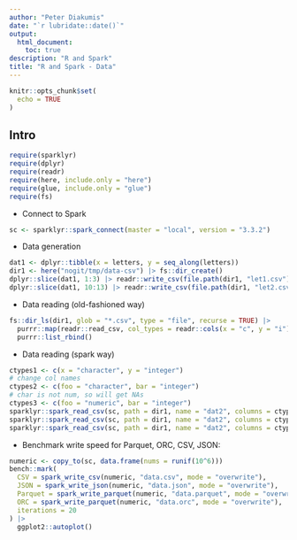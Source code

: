 ```yaml
---
author: "Peter Diakumis"
date: "`r lubridate::date()`"
output:
  html_document:
    toc: true
description: "R and Spark"
title: "R and Spark - Data"
---
```


```r
knitr::opts_chunk$set(
  echo = TRUE
)
```

## Intro

```r
require(sparklyr)
require(dplyr)
require(readr)
require(here, include.only = "here")
require(glue, include.only = "glue")
require(fs)
```

- Connect to Spark

```r
sc <- sparklyr::spark_connect(master = "local", version = "3.3.2")
```

- Data generation

```r
dat1 <- dplyr::tibble(x = letters, y = seq_along(letters))
dir1 <- here("nogit/tmp/data-csv") |> fs::dir_create()
dplyr::slice(dat1, 1:3) |> readr::write_csv(file.path(dir1, "let1.csv"))
dplyr::slice(dat1, 10:13) |> readr::write_csv(file.path(dir1, "let2.csv"))
```

- Data reading (old-fashioned way)

```r
fs::dir_ls(dir1, glob = "*.csv", type = "file", recurse = TRUE) |>
  purrr::map(readr::read_csv, col_types = readr::cols(x = "c", y = "i")) |>
  purrr::list_rbind()
```

- Data reading (spark way)

```r
ctypes1 <- c(x = "character", y = "integer")
# change col names
ctypes2 <- c(foo = "character", bar = "integer")
# char is not num, so will get NAs
ctypes3 <- c(foo = "numeric", bar = "integer")
sparklyr::spark_read_csv(sc, path = dir1, name = "dat2", columns = ctypes1)
sparklyr::spark_read_csv(sc, path = dir1, name = "dat2", columns = ctypes2)
sparklyr::spark_read_csv(sc, path = dir1, name = "dat2", columns = ctypes3)
```

- Benchmark write speed for Parquet, ORC, CSV, JSON:

```r
numeric <- copy_to(sc, data.frame(nums = runif(10^6)))
bench::mark(
  CSV = spark_write_csv(numeric, "data.csv", mode = "overwrite"),
  JSON = spark_write_json(numeric, "data.json", mode = "overwrite"),
  Parquet = spark_write_parquet(numeric, "data.parquet", mode = "overwrite"),
  ORC = spark_write_parquet(numeric, "data.orc", mode = "overwrite"),
  iterations = 20
) |>
  ggplot2::autoplot()
```

